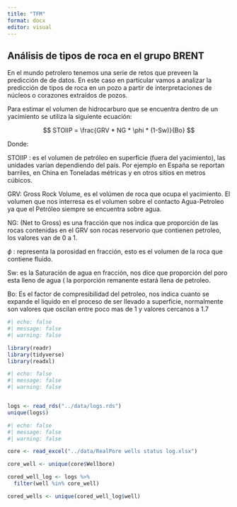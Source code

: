 ```yaml
---
title: "TFM"
format: docx
editor: visual
---
```


## 

## Análisis de tipos de roca en el grupo BRENT

En el mundo petrolero tenemos una serie de retos que preveen la predicción de de datos. En este caso en particular vamos a analizar la predicción de tipos de roca en un pozo a partir de interpretaciones de núcleos o corazones extraídos de pozos.

Para estimar el volumen de hidrocarburo que se encuentra dentro de un yacimiento se utiliza la siguiente ecuación:

$$
STOIIP = \frac{GRV * NG * \phi * (1-Sw)}{Bo}  
$$

Donde:

STOIIP : es el volumen de petróleo en superficie (fuera del yacimiento), las unidades varían dependiendo del país. Por ejemplo en España se reportan barriles, en China en Toneladas métricas y en otros sitios en metros cúbicos.

GRV: Gross Rock Volume, es el volúmen de roca que ocupa el yacimiento. El volumen que nos interresa es el volumen sobre el contacto Agua-Petroleo ya que el Petróleo siempre se encuentra sobre agua.

NG: (Net to Gross) es una fracción que nos indica que proporción de las rocas contenidas en el GRV son rocas reservorio que contienen petroleo, los valores van de 0 a 1.

$\phi$ : representa la porosidad en fracción, esto es el volumen de la roca que contiene fluido.

Sw: es la Saturación de agua en fracción, nos dice que proporción del poro esta lleno de agua ( la porporción remanente estará llena de petroleo.

Bo: Es el factor de compresibilidad del petroleo, nos indica cuanto se expande el liquido en el proceso de ser llevado a superficie, normalmente son valores que oscilan entre poco mas de 1 y valores cercanos a 1.7

```r
#| echo: false
#| message: false
#| warning: false

library(readr)
library(tidyverse)
library(readxl)
```

```r
#| echo: false
#| message: false
#| warning: false


logs <- read_rds("../data/logs.rds")
unique(logs$)

```

```r
#| echo: false
#| message: false
#| warning: false

core <- read_excel("../data/RealPore wells status log.xlsx")

core_well <- unique(core$Wellbore)
```

```r
cored_well_log <- logs %>% 
  filter(well %in% core_well)

cored_wells <- unique(cored_well_log$well)
```
